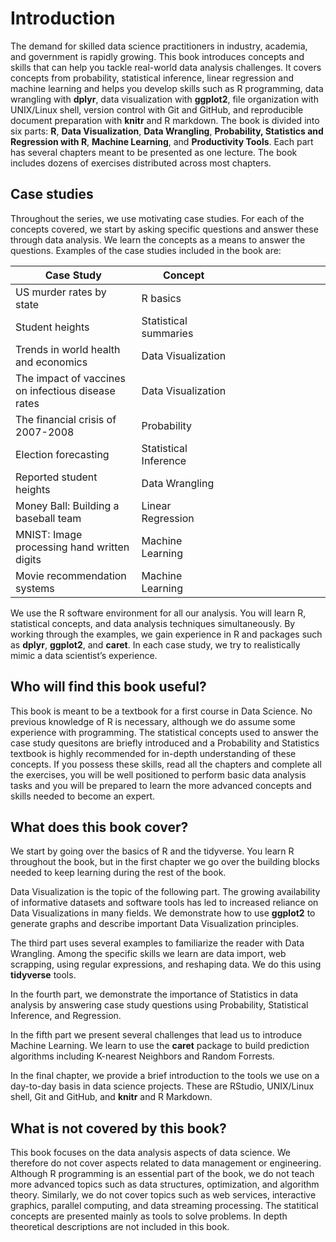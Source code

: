 # Introduction 

The demand for skilled data science practitioners in industry, academia, and government is rapidly growing. This book introduces concepts and skills that can help you tackle real-world data analysis challenges. It covers concepts from probability, statistical inference, linear regression and machine learning and helps you develop skills such as R programming, data wrangling with __dplyr__, data visualization with __ggplot2__, file organization with UNIX/Linux shell, version control with Git and GitHub, and reproducible document preparation with __knitr__ and R markdown. The book is divided into six parts: __R__, __Data Visualization__, __Data Wrangling__, __Probability, Statistics and Regression with R__,  __Machine Learning__, and __Productivity Tools__. Each part has several chapters  meant to be presented as one lecture. The book includes dozens of exercises distributed across most chapters.

## Case studies 

Throughout the series, we use motivating case studies. For each of the concepts covered, we start by asking specific questions and answer these through data analysis. We learn the concepts as a means to answer the questions. Examples of the case studies included in the book are:

| Case Study | Concept | 
| ---- | ---| --- |
| US murder rates by state |  R basics |
| Student heights | Statistical summaries |
| Trends in world health and economics | Data Visualization | 
| The impact of vaccines on infectious disease rates | Data Visualization | 
| The financial crisis of 2007-2008 | Probability |
| Election forecasting | Statistical Inference |  
| Reported student heights | Data Wrangling | 
| Money Ball: Building a baseball team | Linear Regression |
| MNIST: Image processing hand written digits | Machine Learning |
| Movie recommendation systems | Machine Learning | 

We use the R software environment for all our analysis. You will learn R, statistical concepts, and data analysis techniques simultaneously. By working through the examples, we gain experience in R and packages such as __dplyr__,  __ggplot2__, and __caret__. In each case study, we try to realistically mimic a data scientist’s experience.

## Who will find this book useful? 

This book is meant to be a textbook for a first course in Data Science. No previous knowledge of R is necessary, although we do assume some experience with programming. The statistical concepts used to answer the case study quesitons are briefly introduced and a Probability and Statistics textbook is highly recommended for in-depth understanding of these concepts. If you possess these skills, read all the chapters and complete all the exercises, you will be well positioned to perform basic data analysis tasks and you will be prepared to learn the more advanced concepts and skills needed to become an expert. 

## What does this book cover? 

We start by going over the basics of R and the tidyverse. You learn R throughout the book, but in the first chapter we go over the building blocks needed to keep learning during the rest of the book. 

Data Visualization is the topic of the following part. The growing availability of informative datasets and software tools has led to increased reliance on Data Visualizations in many fields. We demonstrate how to use __ggplot2__ to generate graphs and describe important Data Visualization principles.

The third part uses several examples to familiarize the reader with Data Wrangling. Among the specific skills we learn are data import, web scrapping, using regular expressions, and reshaping data. We do this using __tidyverse__ tools.

In the fourth part, we demonstrate the importance of Statistics in data analysis by answering case study questions using Probability, Statistical Inference, and Regression. 

In the fifth part we present several challenges that lead us to introduce Machine Learning. We learn to use the __caret__ package to build prediction algorithms including K-nearest Neighbors and Random Forrests.

In the final chapter, we provide a brief introduction to the tools we use on a day-to-day basis in data science projects. These are RStudio, UNIX/Linux shell, Git and GitHub, and __knitr__ and R Markdown.

## What is not covered by this book? 

This book focuses on the data analysis aspects of data science. We therefore do not cover aspects related to data management or engineering. Although R programming is an essential part of the book, we do not teach more advanced topics such as data structures, optimization, and algorithm theory. Similarly, we do not cover topics such as web services, interactive graphics, parallel computing, and data streaming processing. The statitical concepts are presented mainly as tools to solve problems. In depth theoretical descriptions are not included in this book.



